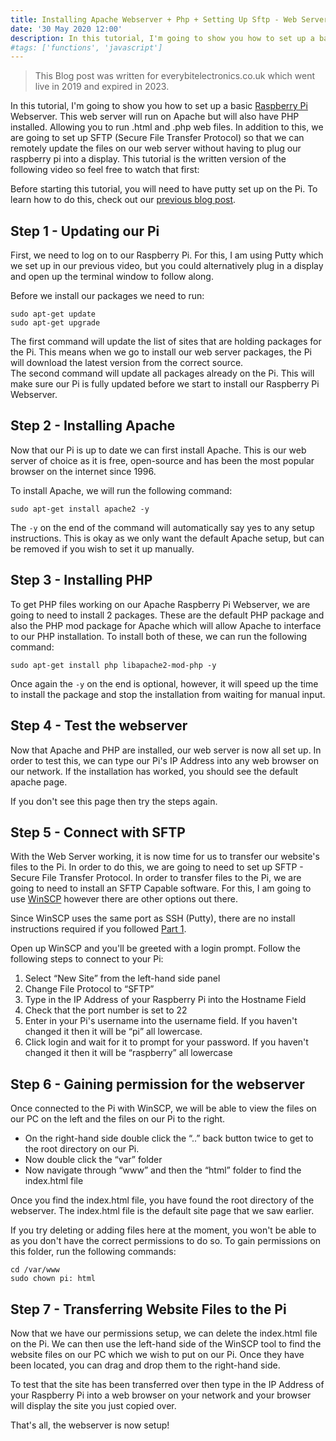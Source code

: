 ```yaml
---
title: Installing Apache Webserver + Php + Setting Up Sftp - Web Server - Raspberry Pi Tutorial Part 2
date: '30 May 2020 12:00'
description: In this tutorial, I'm going to show you how to set up a basic Raspberry Pi Webserver. This web server will run on Apache but will also have PHP installed. Allowing you to run .html and .php web files. In addition to this, we are going to set up SFTP (Secure File Transfer Protocol) so that we can remotely update the files on our web server without having to plug our raspberry pi into a display. 
#tags: ['functions', 'javascript']
---
```


> This Blog post was written for everybitelectronics.co.uk which went live in 2019 and expired in 2023.

In this tutorial, I'm going to show you how to set up a basic [Raspberry Pi](https://www.raspberrypi.org/) Webserver. This web server will run on Apache but will also have PHP installed. Allowing you to run .html and .php web files. In addition to this, we are going to set up SFTP (Secure File Transfer Protocol) so that we can remotely update the files on our web server without having to plug our raspberry pi into a display. This tutorial is the written version of the following video so feel free to watch that first:

<YouTube id="4xmxgCl1Wmo"/>

Before starting this tutorial, you will need to have putty set up on the Pi. To learn how to do this, check out our [previous blog post](/blog/installing-raspbian-and-enabling-ssh).

Step 1 - Updating our Pi
------------------------

First, we need to log on to our Raspberry Pi. For this, I am using Putty which we set up in our previous video, but you could alternatively plug in a display and open up the terminal window to follow along.

Before we install our packages we need to run:

```shell
sudo apt-get update
sudo apt-get upgrade
```


The first command will update the list of sites that are holding packages for the Pi. This means when we go to install our web server packages, the Pi will download the latest version from the correct source.  
The second command will update all packages already on the Pi. This will make sure our Pi is fully updated before we start to install our Raspberry Pi Webserver.

Step 2 - Installing Apache
--------------------------

Now that our Pi is up to date we can first install Apache. This is our web server of choice as it is free, open-source and has been the most popular browser on the internet since 1996.

To install Apache, we will run the following command:

```shell
sudo apt-get install apache2 -y
```

The `-y` on the end of the command will automatically say yes to any setup instructions. This is okay as we only want the default Apache setup, but can be removed if you wish to set it up manually.

Step 3 - Installing PHP
-----------------------

To get PHP files working on our Apache Raspberry Pi Webserver, we are going to need to install 2 packages. These are the default PHP package and also the PHP mod package for Apache which will allow Apache to interface to our PHP installation. To install both of these, we can run the following command:

```shell
sudo apt-get install php libapache2-mod-php -y
```

Once again the `-y` on the end is optional, however, it will speed up the time to install the package and stop the installation from waiting for manual input.

Step 4 - Test the webserver
---------------------------

Now that Apache and PHP are installed, our web server is now all set up. In order to test this, we can type our Pi's IP Address into any web browser on our network. If the installation has worked, you should see the default apache page.

If you don't see this page then try the steps again.

Step 5 - Connect with SFTP
--------------------------

With the Web Server working, it is now time for us to transfer our website's files to the Pi. In order to do this, we are going to need to set up SFTP - Secure File Transfer Protocol. In order to transfer files to the Pi, we are going to need to install an SFTP Capable software. For this, I am going to use [WinSCP](https://winscp.net/eng/index.php) however there are other options out there.

Since WinSCP uses the same port as SSH (Putty), there are no install instructions required if you followed [Part 1](/blog/installing-raspbian-and-enabling-ssh).

Open up WinSCP and you'll be greeted with a login prompt. Follow the following steps to connect to your Pi:

1.  Select “New Site” from the left-hand side panel
2.  Change File Protocol to “SFTP”
3.  Type in the IP Address of your Raspberry Pi into the Hostname Field
4.  Check that the port number is set to 22
5.  Enter in your Pi's username into the username field. If you haven't changed it then it will be “pi” all lowercase.
6.  Click login and wait for it to prompt for your password. If you haven't changed it then it will be “raspberry” all lowercase

Step 6 - Gaining permission for the webserver
---------------------------------------------

Once connected to the Pi with WinSCP, we will be able to view the files on our PC on the left and the files on our Pi to the right.

*   On the right-hand side double click the “..” back button twice to get to the root directory on our Pi.
*   Now double click the “var” folder
*   Now navigate through “www” and then the “html” folder to find the index.html file

Once you find the index.html file, you have found the root directory of the webserver. The index.html file is the default site page that we saw earlier.


If you try deleting or adding files here at the moment, you won't be able to as you don't have the correct permissions to do so. To gain permissions on this folder, run the following commands:

```shell
cd /var/www
sudo chown pi: html
```

Step 7 - Transferring Website Files to the Pi
---------------------------------------------

Now that we have our permissions setup, we can delete the index.html file on the Pi. We can then use the left-hand side of the WinSCP tool to find the website files on our PC which we wish to put on our Pi. Once they have been located, you can drag and drop them to the right-hand side.

To test that the site has been transferred over then type in the IP Address of your Raspberry Pi into a web browser on your network and your browser will display the site you just copied over.

That's all, the webserver is now setup!